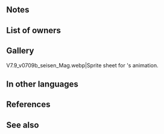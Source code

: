 {{Weapon Infobox
|tagid=SID_継承フォルセティ
|intID=3792
|userVersion1=Closed
|userVersion2=Open
|exclusive=1
|weaponType=Green Tome
|cost=400
|might=14
|range=2
|cooldown=-1
|effect=Accelerates Special trigger (cooldown count-1). At start of turn, if unit's HP ≥ 25%, grants Atk/Spd+6 to unit for 1 turn and grants Special cooldown count-1 to unit. At start of combat, if unit's HP ≥ 25%, grants Atk/Spd+6 to unit during combat, reduces damage from foe's first attack during combat by 30%, and deals damage = X% of unit's Spd when Special triggers (X = unit's max Special cooldown count value × 10, + 20).
|required=Rexcalibur
|properties=random_owner
}}
==Notes==
{{Bonuses}}
{{Start of turn Special modification}}
{{Temporary buffs}}
{{DamagePercentageReduction}}
{{DamageBoost}}
==List of owners==
{{Skill Hero List}}
==Gallery==
<gallery>
V7.9_v0709b_seisen_Mag.webp|Sprite sheet for {{PAGENAME}}'s animation.
</gallery>
==In other languages==
{{OtherLanguages
|japanese=継承フォルセティ
|german=Ererbtes Forseti
|spanishEU=Legado Forseti
|spanishLA=Legado Forseti
|french=Forseti hérité
|italian=Forseti ereditato
|chineseTW=繼承弗魯賽提
|portuguese=Forseti legado
}}
==References==
<references/>
==See also==
{{See also skills|cond=WikiName LIKE '%forseti%' OR Description LIKE '%Special cooldown count%at its maximum%' AND Exclusive='1' OR Description LIKE '%= unit_s max Special cooldown count value%'}}
{{Weapons Navbox}}